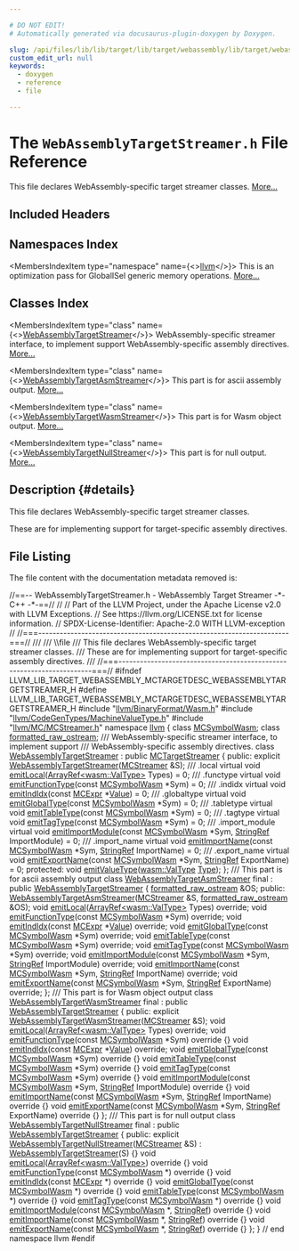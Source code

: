 ```yaml
---

# DO NOT EDIT!
# Automatically generated via docusaurus-plugin-doxygen by Doxygen.

slug: /api/files/lib/lib/target/lib/target/webassembly/lib/target/webassembly/mctargetdesc/webassemblytargetstreamer-h
custom_edit_url: null
keywords:
  - doxygen
  - reference
  - file

---
```





# The `WebAssemblyTargetStreamer.h` File Reference

<DoxygenPage pluginConfig={pluginConfig}>

This file declares WebAssembly-specific target streamer classes. <a href="#details">More...</a>

## Included Headers

<IncludesList>
<IncludesListItem
  filePath="llvm/BinaryFormat/Wasm.h"
  permalink="/docs/api/files/include/include/llvm/include/llvm/binaryformat/wasm-h"
  isLocal="true" />
<IncludesListItem
  filePath="llvm/CodeGenTypes/MachineValueType.h"
  permalink="/docs/api/files/include/include/llvm/include/llvm/codegentypes/machinevaluetype-h"
  isLocal="true" />
<IncludesListItem
  filePath="llvm/MC/MCStreamer.h"
  permalink="/docs/api/files/include/include/llvm/include/llvm/mc/mcstreamer-h"
  isLocal="true" />
</IncludesList>

## Namespaces Index

<MembersIndex>

<MembersIndexItem
  type="namespace"
  name={<><a href="/docs/api/namespaces/llvm">llvm</a></>}>
This is an optimization pass for GlobalISel generic memory operations. <a href="/docs/api/namespaces/llvm/#details">More...</a>
</MembersIndexItem>

</MembersIndex>

## Classes Index

<MembersIndex>

<MembersIndexItem
  type="class"
  name={<><a href="/docs/api/classes/llvm/webassemblytargetstreamer">WebAssemblyTargetStreamer</a></>}>
WebAssembly-specific streamer interface, to implement support WebAssembly-specific assembly directives. <a href="/docs/api/classes/llvm/webassemblytargetstreamer/#details">More...</a>
</MembersIndexItem>

<MembersIndexItem
  type="class"
  name={<><a href="/docs/api/classes/llvm/webassemblytargetasmstreamer">WebAssemblyTargetAsmStreamer</a></>}>
This part is for ascii assembly output. <a href="/docs/api/classes/llvm/webassemblytargetasmstreamer/#details">More...</a>
</MembersIndexItem>

<MembersIndexItem
  type="class"
  name={<><a href="/docs/api/classes/llvm/webassemblytargetwasmstreamer">WebAssemblyTargetWasmStreamer</a></>}>
This part is for Wasm object output. <a href="/docs/api/classes/llvm/webassemblytargetwasmstreamer/#details">More...</a>
</MembersIndexItem>

<MembersIndexItem
  type="class"
  name={<><a href="/docs/api/classes/llvm/webassemblytargetnullstreamer">WebAssemblyTargetNullStreamer</a></>}>
This part is for null output. <a href="/docs/api/classes/llvm/webassemblytargetnullstreamer/#details">More...</a>
</MembersIndexItem>

</MembersIndex>

## Description {#details}

This file declares WebAssembly-specific target streamer classes.

These are for implementing support for target-specific assembly directives.

## File Listing

The file content with the documentation metadata removed is:

<ProgramListing>

<Link id="l00001" /><CodeLine lineNumber="1"><span class="doxyHighlightComment">//==-- WebAssemblyTargetStreamer.h - WebAssembly Target Streamer -&#42;- C++ -&#42;-==//</span></CodeLine>
<Link id="l00002" /><CodeLine lineNumber="2"><span class="doxyHighlightComment">//</span></CodeLine>
<Link id="l00003" /><CodeLine lineNumber="3"><span class="doxyHighlightComment">// Part of the LLVM Project, under the Apache License v2.0 with LLVM Exceptions.</span></CodeLine>
<Link id="l00004" /><CodeLine lineNumber="4"><span class="doxyHighlightComment">// See https://llvm.org/LICENSE.txt for license information.</span></CodeLine>
<Link id="l00005" /><CodeLine lineNumber="5"><span class="doxyHighlightComment">// SPDX-License-Identifier: Apache-2.0 WITH LLVM-exception</span></CodeLine>
<Link id="l00006" /><CodeLine lineNumber="6"><span class="doxyHighlightComment">//</span></CodeLine>
<Link id="l00007" /><CodeLine lineNumber="7"><span class="doxyHighlightComment">//===----------------------------------------------------------------------===//</span></CodeLine>
<Link id="l00008" /><CodeLine lineNumber="8"><span class="doxyHighlightComment">///</span></CodeLine>
<Link id="l00009" /><CodeLine lineNumber="9"><span class="doxyHighlightComment">/// \\file</span></CodeLine>
<Link id="l00010" /><CodeLine lineNumber="10"><span class="doxyHighlightComment">/// This file declares WebAssembly-specific target streamer classes.</span></CodeLine>
<Link id="l00011" /><CodeLine lineNumber="11"><span class="doxyHighlightComment">/// These are for implementing support for target-specific assembly directives.</span></CodeLine>
<Link id="l00012" /><CodeLine lineNumber="12"><span class="doxyHighlightComment">///</span></CodeLine>
<Link id="l00013" /><CodeLine lineNumber="13"><span class="doxyHighlightComment">//===----------------------------------------------------------------------===//</span></CodeLine>
<Link id="l00014" /><CodeLine lineNumber="14"></CodeLine>
<Link id="l00015" /><CodeLine lineNumber="15"><span class="doxyHighlightPreprocessor">#ifndef LLVM&#95;LIB&#95;TARGET&#95;WEBASSEMBLY&#95;MCTARGETDESC&#95;WEBASSEMBLYTARGETSTREAMER&#95;H</span></CodeLine>
<Link id="l00016" /><CodeLine lineNumber="16"><span class="doxyHighlightPreprocessor">#define LLVM&#95;LIB&#95;TARGET&#95;WEBASSEMBLY&#95;MCTARGETDESC&#95;WEBASSEMBLYTARGETSTREAMER&#95;H</span></CodeLine>
<Link id="l00017" /><CodeLine lineNumber="17"></CodeLine>
<Link id="l00018" /><CodeLine lineNumber="18"><span class="doxyHighlightPreprocessor">#include &quot;<a href="/docs/api/files/include/include/llvm/include/llvm/binaryformat/wasm-h">llvm/BinaryFormat/Wasm.h</a>&quot;</span></CodeLine>
<Link id="l00019" /><CodeLine lineNumber="19"><span class="doxyHighlightPreprocessor">#include &quot;<a href="/docs/api/files/include/include/llvm/include/llvm/codegentypes/machinevaluetype-h">llvm/CodeGenTypes/MachineValueType.h</a>&quot;</span></CodeLine>
<Link id="l00020" /><CodeLine lineNumber="20"><span class="doxyHighlightPreprocessor">#include &quot;<a href="/docs/api/files/include/include/llvm/include/llvm/mc/mcstreamer-h">llvm/MC/MCStreamer.h</a>&quot;</span></CodeLine>
<Link id="l00021" /><CodeLine lineNumber="21"></CodeLine>
<Link id="l00022" /><CodeLine lineNumber="22"><span class="doxyHighlightKeyword">namespace </span><span class="doxyHighlight"><a href="/docs/api/namespaces/llvm">llvm</a> &#123;</span></CodeLine>
<Link id="l00023" /><CodeLine lineNumber="23"></CodeLine>
<Link id="l00024" /><CodeLine lineNumber="24"><span class="doxyHighlightKeyword">class </span><span class="doxyHighlight"><a href="/docs/api/classes/llvm/mcsymbolwasm">MCSymbolWasm</a>;</span></CodeLine>
<Link id="l00025" /><CodeLine lineNumber="25"><span class="doxyHighlightKeyword">class </span><span class="doxyHighlight"><a href="/docs/api/classes/llvm/formatted-raw-ostream">formatted&#95;raw&#95;ostream</a>;</span></CodeLine>
<Link id="l00026" /><CodeLine lineNumber="26"></CodeLine>
<Link id="l00027" /><CodeLine lineNumber="27"><span class="doxyHighlightComment">/// WebAssembly-specific streamer interface, to implement support</span></CodeLine>
<Link id="l00028" /><CodeLine lineNumber="28"><span class="doxyHighlightComment">/// WebAssembly-specific assembly directives.</span></CodeLine>
<Link id="l00029" /><CodeLine lineNumber="29" lineLink="/docs/api/classes/llvm/webassemblytargetstreamer"><span class="doxyHighlightKeyword">class </span><span class="doxyHighlight"><a href="/docs/api/classes/llvm/webassemblytargetstreamer/#a8dd50daba7086d40f7b98d3b6c1bf0e4">WebAssemblyTargetStreamer</a> : </span><span class="doxyHighlightKeyword">public</span><span class="doxyHighlight"> <a href="/docs/api/classes/llvm/mctargetstreamer/#acfff4f9a518231ee043200a694fcbafa">MCTargetStreamer</a> &#123;</span></CodeLine>
<Link id="l00030" /><CodeLine lineNumber="30"><span class="doxyHighlightKeyword">public</span><span class="doxyHighlight">:</span></CodeLine>
<Link id="l00031" /><CodeLine lineNumber="31"><span class="doxyHighlight">  </span><span class="doxyHighlightKeyword">explicit</span><span class="doxyHighlight"> <a href="/docs/api/classes/llvm/webassemblytargetstreamer/#a8dd50daba7086d40f7b98d3b6c1bf0e4">WebAssemblyTargetStreamer</a>(<a href="/docs/api/classes/llvm/mcstreamer">MCStreamer</a> &amp;S);</span></CodeLine>
<Link id="l00032" /><CodeLine lineNumber="32"></CodeLine>
<Link id="l00033" /><CodeLine lineNumber="33"><span class="doxyHighlightComment">  /// .local</span></CodeLine>
<Link id="l00034" /><CodeLine lineNumber="34" lineLink="/docs/api/classes/llvm/webassemblytargetstreamer/#a3c8ad738608a5bbb704322730ad6b678"><span class="doxyHighlight">  </span><span class="doxyHighlightKeyword">virtual</span><span class="doxyHighlight"> </span><span class="doxyHighlightKeywordType">void</span><span class="doxyHighlight"> <a href="/docs/api/classes/llvm/webassemblytargetstreamer/#a3c8ad738608a5bbb704322730ad6b678">emitLocal</a>(<a href="/docs/api/classes/llvm/arrayref">ArrayRef&lt;wasm::ValType&gt;</a> Types) = 0;</span></CodeLine>
<Link id="l00035" /><CodeLine lineNumber="35"><span class="doxyHighlightComment">  /// .functype</span></CodeLine>
<Link id="l00036" /><CodeLine lineNumber="36" lineLink="/docs/api/classes/llvm/webassemblytargetstreamer/#a014bfcdfadf6202d9bc16fae201ddfe3"><span class="doxyHighlight">  </span><span class="doxyHighlightKeyword">virtual</span><span class="doxyHighlight"> </span><span class="doxyHighlightKeywordType">void</span><span class="doxyHighlight"> <a href="/docs/api/classes/llvm/webassemblytargetstreamer/#a014bfcdfadf6202d9bc16fae201ddfe3">emitFunctionType</a>(</span><span class="doxyHighlightKeyword">const</span><span class="doxyHighlight"> <a href="/docs/api/classes/llvm/mcsymbolwasm">MCSymbolWasm</a> &#42;Sym) = 0;</span></CodeLine>
<Link id="l00037" /><CodeLine lineNumber="37"><span class="doxyHighlightComment">  /// .indidx</span></CodeLine>
<Link id="l00038" /><CodeLine lineNumber="38" lineLink="/docs/api/classes/llvm/webassemblytargetstreamer/#adcba3ab060f2f002eb00092b3dd14ee3"><span class="doxyHighlight">  </span><span class="doxyHighlightKeyword">virtual</span><span class="doxyHighlight"> </span><span class="doxyHighlightKeywordType">void</span><span class="doxyHighlight"> <a href="/docs/api/classes/llvm/webassemblytargetstreamer/#adcba3ab060f2f002eb00092b3dd14ee3">emitIndIdx</a>(</span><span class="doxyHighlightKeyword">const</span><span class="doxyHighlight"> <a href="/docs/api/classes/llvm/mcexpr">MCExpr</a> &#42;<a href="/docs/api/classes/llvm/value">Value</a>) = 0;</span></CodeLine>
<Link id="l00039" /><CodeLine lineNumber="39"><span class="doxyHighlightComment">  /// .globaltype</span></CodeLine>
<Link id="l00040" /><CodeLine lineNumber="40" lineLink="/docs/api/classes/llvm/webassemblytargetstreamer/#a72e444cf89b61ea6d36b20c6163ce69b"><span class="doxyHighlight">  </span><span class="doxyHighlightKeyword">virtual</span><span class="doxyHighlight"> </span><span class="doxyHighlightKeywordType">void</span><span class="doxyHighlight"> <a href="/docs/api/classes/llvm/webassemblytargetstreamer/#a72e444cf89b61ea6d36b20c6163ce69b">emitGlobalType</a>(</span><span class="doxyHighlightKeyword">const</span><span class="doxyHighlight"> <a href="/docs/api/classes/llvm/mcsymbolwasm">MCSymbolWasm</a> &#42;Sym) = 0;</span></CodeLine>
<Link id="l00041" /><CodeLine lineNumber="41"><span class="doxyHighlightComment">  /// .tabletype</span></CodeLine>
<Link id="l00042" /><CodeLine lineNumber="42" lineLink="/docs/api/classes/llvm/webassemblytargetstreamer/#a9d5cf9e506b47d1b988ea8acf3ac41db"><span class="doxyHighlight">  </span><span class="doxyHighlightKeyword">virtual</span><span class="doxyHighlight"> </span><span class="doxyHighlightKeywordType">void</span><span class="doxyHighlight"> <a href="/docs/api/classes/llvm/webassemblytargetstreamer/#a9d5cf9e506b47d1b988ea8acf3ac41db">emitTableType</a>(</span><span class="doxyHighlightKeyword">const</span><span class="doxyHighlight"> <a href="/docs/api/classes/llvm/mcsymbolwasm">MCSymbolWasm</a> &#42;Sym) = 0;</span></CodeLine>
<Link id="l00043" /><CodeLine lineNumber="43"><span class="doxyHighlightComment">  /// .tagtype</span></CodeLine>
<Link id="l00044" /><CodeLine lineNumber="44" lineLink="/docs/api/classes/llvm/webassemblytargetstreamer/#a42a11579f7f2ae9543856a25cac48a44"><span class="doxyHighlight">  </span><span class="doxyHighlightKeyword">virtual</span><span class="doxyHighlight"> </span><span class="doxyHighlightKeywordType">void</span><span class="doxyHighlight"> <a href="/docs/api/classes/llvm/webassemblytargetstreamer/#a42a11579f7f2ae9543856a25cac48a44">emitTagType</a>(</span><span class="doxyHighlightKeyword">const</span><span class="doxyHighlight"> <a href="/docs/api/classes/llvm/mcsymbolwasm">MCSymbolWasm</a> &#42;Sym) = 0;</span></CodeLine>
<Link id="l00045" /><CodeLine lineNumber="45"><span class="doxyHighlightComment">  /// .import&#95;module</span></CodeLine>
<Link id="l00046" /><CodeLine lineNumber="46" lineLink="/docs/api/classes/llvm/webassemblytargetstreamer/#a99f9c999cb4aef66ed2984c4c133ba2e"><span class="doxyHighlight">  </span><span class="doxyHighlightKeyword">virtual</span><span class="doxyHighlight"> </span><span class="doxyHighlightKeywordType">void</span><span class="doxyHighlight"> <a href="/docs/api/classes/llvm/webassemblytargetstreamer/#a99f9c999cb4aef66ed2984c4c133ba2e">emitImportModule</a>(</span><span class="doxyHighlightKeyword">const</span><span class="doxyHighlight"> <a href="/docs/api/classes/llvm/mcsymbolwasm">MCSymbolWasm</a> &#42;Sym,</span></CodeLine>
<Link id="l00047" /><CodeLine lineNumber="47"><span class="doxyHighlight">                                <a href="/docs/api/classes/llvm/stringref">StringRef</a> ImportModule) = 0;</span></CodeLine>
<Link id="l00048" /><CodeLine lineNumber="48"><span class="doxyHighlightComment">  /// .import&#95;name</span></CodeLine>
<Link id="l00049" /><CodeLine lineNumber="49" lineLink="/docs/api/classes/llvm/webassemblytargetstreamer/#ab48941bfdd610d540b536cae837cc142"><span class="doxyHighlight">  </span><span class="doxyHighlightKeyword">virtual</span><span class="doxyHighlight"> </span><span class="doxyHighlightKeywordType">void</span><span class="doxyHighlight"> <a href="/docs/api/classes/llvm/webassemblytargetstreamer/#ab48941bfdd610d540b536cae837cc142">emitImportName</a>(</span><span class="doxyHighlightKeyword">const</span><span class="doxyHighlight"> <a href="/docs/api/classes/llvm/mcsymbolwasm">MCSymbolWasm</a> &#42;Sym,</span></CodeLine>
<Link id="l00050" /><CodeLine lineNumber="50"><span class="doxyHighlight">                              <a href="/docs/api/classes/llvm/stringref">StringRef</a> ImportName) = 0;</span></CodeLine>
<Link id="l00051" /><CodeLine lineNumber="51"><span class="doxyHighlightComment">  /// .export&#95;name</span></CodeLine>
<Link id="l00052" /><CodeLine lineNumber="52" lineLink="/docs/api/classes/llvm/webassemblytargetstreamer/#a570c02e3766c7ab80637f2afe5e2b2c1"><span class="doxyHighlight">  </span><span class="doxyHighlightKeyword">virtual</span><span class="doxyHighlight"> </span><span class="doxyHighlightKeywordType">void</span><span class="doxyHighlight"> <a href="/docs/api/classes/llvm/webassemblytargetstreamer/#a570c02e3766c7ab80637f2afe5e2b2c1">emitExportName</a>(</span><span class="doxyHighlightKeyword">const</span><span class="doxyHighlight"> <a href="/docs/api/classes/llvm/mcsymbolwasm">MCSymbolWasm</a> &#42;Sym,</span></CodeLine>
<Link id="l00053" /><CodeLine lineNumber="53"><span class="doxyHighlight">                              <a href="/docs/api/classes/llvm/stringref">StringRef</a> ExportName) = 0;</span></CodeLine>
<Link id="l00054" /><CodeLine lineNumber="54"></CodeLine>
<Link id="l00055" /><CodeLine lineNumber="55"><span class="doxyHighlightKeyword">protected</span><span class="doxyHighlight">:</span></CodeLine>
<Link id="l00056" /><CodeLine lineNumber="56"><span class="doxyHighlight">  </span><span class="doxyHighlightKeywordType">void</span><span class="doxyHighlight"> <a href="/docs/api/classes/llvm/webassemblytargetstreamer/#af3f9b4bcad37c296b86425b9c8ef4cdc">emitValueType</a>(<a href="/docs/api/namespaces/llvm/wasm/#a0ef8084534e2fa2859faac16914a7ff8">wasm::ValType</a> <a href="/docs/api/classes/llvm/type">Type</a>);</span></CodeLine>
<Link id="l00057" /><CodeLine lineNumber="57"><span class="doxyHighlight">&#125;;</span></CodeLine>
<Link id="l00058" /><CodeLine lineNumber="58"></CodeLine>
<Link id="l00059" /><CodeLine lineNumber="59"><span class="doxyHighlightComment">/// This part is for ascii assembly output</span></CodeLine>
<Link id="l00060" /><CodeLine lineNumber="60" lineLink="/docs/api/classes/llvm/webassemblytargetasmstreamer"><span class="doxyHighlightKeyword">class </span><span class="doxyHighlight"><a href="/docs/api/classes/llvm/webassemblytargetasmstreamer/#a3a621a359e6f83ccde27cd86ebe4c5a7">WebAssemblyTargetAsmStreamer</a> final : </span><span class="doxyHighlightKeyword">public</span><span class="doxyHighlight"> <a href="/docs/api/classes/llvm/webassemblytargetstreamer/#a8dd50daba7086d40f7b98d3b6c1bf0e4">WebAssemblyTargetStreamer</a> &#123;</span></CodeLine>
<Link id="l00061" /><CodeLine lineNumber="61"><span class="doxyHighlight">  <a href="/docs/api/classes/llvm/formatted-raw-ostream">formatted&#95;raw&#95;ostream</a> &amp;OS;</span></CodeLine>
<Link id="l00062" /><CodeLine lineNumber="62"></CodeLine>
<Link id="l00063" /><CodeLine lineNumber="63"><span class="doxyHighlightKeyword">public</span><span class="doxyHighlight">:</span></CodeLine>
<Link id="l00064" /><CodeLine lineNumber="64"><span class="doxyHighlight">  <a href="/docs/api/classes/llvm/webassemblytargetasmstreamer/#a3a621a359e6f83ccde27cd86ebe4c5a7">WebAssemblyTargetAsmStreamer</a>(<a href="/docs/api/classes/llvm/mcstreamer">MCStreamer</a> &amp;S, <a href="/docs/api/classes/llvm/formatted-raw-ostream">formatted&#95;raw&#95;ostream</a> &amp;OS);</span></CodeLine>
<Link id="l00065" /><CodeLine lineNumber="65"></CodeLine>
<Link id="l00066" /><CodeLine lineNumber="66"><span class="doxyHighlight">  </span><span class="doxyHighlightKeywordType">void</span><span class="doxyHighlight"> <a href="/docs/api/classes/llvm/webassemblytargetasmstreamer/#ad22025bdcc5be3148c1e3a5ad9931cc7">emitLocal</a>(<a href="/docs/api/classes/llvm/arrayref">ArrayRef&lt;wasm::ValType&gt;</a> Types) </span><span class="doxyHighlightKeyword">override</span><span class="doxyHighlight">;</span></CodeLine>
<Link id="l00067" /><CodeLine lineNumber="67"><span class="doxyHighlight">  </span><span class="doxyHighlightKeywordType">void</span><span class="doxyHighlight"> <a href="/docs/api/classes/llvm/webassemblytargetasmstreamer/#a3d00e1ac3848f4af6f98182dca6f5045">emitFunctionType</a>(</span><span class="doxyHighlightKeyword">const</span><span class="doxyHighlight"> <a href="/docs/api/classes/llvm/mcsymbolwasm">MCSymbolWasm</a> &#42;Sym) </span><span class="doxyHighlightKeyword">override</span><span class="doxyHighlight">;</span></CodeLine>
<Link id="l00068" /><CodeLine lineNumber="68"><span class="doxyHighlight">  </span><span class="doxyHighlightKeywordType">void</span><span class="doxyHighlight"> <a href="/docs/api/classes/llvm/webassemblytargetasmstreamer/#a0d09a2cfb08fefb8257b31c8fd09a6c7">emitIndIdx</a>(</span><span class="doxyHighlightKeyword">const</span><span class="doxyHighlight"> <a href="/docs/api/classes/llvm/mcexpr">MCExpr</a> &#42;<a href="/docs/api/classes/llvm/value">Value</a>) </span><span class="doxyHighlightKeyword">override</span><span class="doxyHighlight">;</span></CodeLine>
<Link id="l00069" /><CodeLine lineNumber="69"><span class="doxyHighlight">  </span><span class="doxyHighlightKeywordType">void</span><span class="doxyHighlight"> <a href="/docs/api/classes/llvm/webassemblytargetasmstreamer/#aa2841293de9505ceb9ef958d38fa1526">emitGlobalType</a>(</span><span class="doxyHighlightKeyword">const</span><span class="doxyHighlight"> <a href="/docs/api/classes/llvm/mcsymbolwasm">MCSymbolWasm</a> &#42;Sym) </span><span class="doxyHighlightKeyword">override</span><span class="doxyHighlight">;</span></CodeLine>
<Link id="l00070" /><CodeLine lineNumber="70"><span class="doxyHighlight">  </span><span class="doxyHighlightKeywordType">void</span><span class="doxyHighlight"> <a href="/docs/api/classes/llvm/webassemblytargetasmstreamer/#ab1be13e43fafccdcb3c7fb6ff5b316e5">emitTableType</a>(</span><span class="doxyHighlightKeyword">const</span><span class="doxyHighlight"> <a href="/docs/api/classes/llvm/mcsymbolwasm">MCSymbolWasm</a> &#42;Sym) </span><span class="doxyHighlightKeyword">override</span><span class="doxyHighlight">;</span></CodeLine>
<Link id="l00071" /><CodeLine lineNumber="71"><span class="doxyHighlight">  </span><span class="doxyHighlightKeywordType">void</span><span class="doxyHighlight"> <a href="/docs/api/classes/llvm/webassemblytargetasmstreamer/#ad431095019a0f5c940ea308e3bcfadbf">emitTagType</a>(</span><span class="doxyHighlightKeyword">const</span><span class="doxyHighlight"> <a href="/docs/api/classes/llvm/mcsymbolwasm">MCSymbolWasm</a> &#42;Sym) </span><span class="doxyHighlightKeyword">override</span><span class="doxyHighlight">;</span></CodeLine>
<Link id="l00072" /><CodeLine lineNumber="72"><span class="doxyHighlight">  </span><span class="doxyHighlightKeywordType">void</span><span class="doxyHighlight"> <a href="/docs/api/classes/llvm/webassemblytargetasmstreamer/#ac0b0be8a73319c121d8c53e4219eff24">emitImportModule</a>(</span><span class="doxyHighlightKeyword">const</span><span class="doxyHighlight"> <a href="/docs/api/classes/llvm/mcsymbolwasm">MCSymbolWasm</a> &#42;Sym, <a href="/docs/api/classes/llvm/stringref">StringRef</a> ImportModule) </span><span class="doxyHighlightKeyword">override</span><span class="doxyHighlight">;</span></CodeLine>
<Link id="l00073" /><CodeLine lineNumber="73"><span class="doxyHighlight">  </span><span class="doxyHighlightKeywordType">void</span><span class="doxyHighlight"> <a href="/docs/api/classes/llvm/webassemblytargetasmstreamer/#a553f2aafa48b30ff11741b23bcffe6ad">emitImportName</a>(</span><span class="doxyHighlightKeyword">const</span><span class="doxyHighlight"> <a href="/docs/api/classes/llvm/mcsymbolwasm">MCSymbolWasm</a> &#42;Sym, <a href="/docs/api/classes/llvm/stringref">StringRef</a> ImportName) </span><span class="doxyHighlightKeyword">override</span><span class="doxyHighlight">;</span></CodeLine>
<Link id="l00074" /><CodeLine lineNumber="74"><span class="doxyHighlight">  </span><span class="doxyHighlightKeywordType">void</span><span class="doxyHighlight"> <a href="/docs/api/classes/llvm/webassemblytargetasmstreamer/#aa0ada33537d92cbc3a1eb8815c70a28c">emitExportName</a>(</span><span class="doxyHighlightKeyword">const</span><span class="doxyHighlight"> <a href="/docs/api/classes/llvm/mcsymbolwasm">MCSymbolWasm</a> &#42;Sym, <a href="/docs/api/classes/llvm/stringref">StringRef</a> ExportName) </span><span class="doxyHighlightKeyword">override</span><span class="doxyHighlight">;</span></CodeLine>
<Link id="l00075" /><CodeLine lineNumber="75"><span class="doxyHighlight">&#125;;</span></CodeLine>
<Link id="l00076" /><CodeLine lineNumber="76"></CodeLine>
<Link id="l00077" /><CodeLine lineNumber="77"><span class="doxyHighlightComment">/// This part is for Wasm object output</span></CodeLine>
<Link id="l00078" /><CodeLine lineNumber="78" lineLink="/docs/api/classes/llvm/webassemblytargetwasmstreamer"><span class="doxyHighlightKeyword">class </span><span class="doxyHighlight"><a href="/docs/api/classes/llvm/webassemblytargetwasmstreamer/#af5afe62fa769881f6beeb9ec9d68a46c">WebAssemblyTargetWasmStreamer</a> final : </span><span class="doxyHighlightKeyword">public</span><span class="doxyHighlight"> <a href="/docs/api/classes/llvm/webassemblytargetstreamer/#a8dd50daba7086d40f7b98d3b6c1bf0e4">WebAssemblyTargetStreamer</a> &#123;</span></CodeLine>
<Link id="l00079" /><CodeLine lineNumber="79"><span class="doxyHighlightKeyword">public</span><span class="doxyHighlight">:</span></CodeLine>
<Link id="l00080" /><CodeLine lineNumber="80"><span class="doxyHighlight">  </span><span class="doxyHighlightKeyword">explicit</span><span class="doxyHighlight"> <a href="/docs/api/classes/llvm/webassemblytargetwasmstreamer/#af5afe62fa769881f6beeb9ec9d68a46c">WebAssemblyTargetWasmStreamer</a>(<a href="/docs/api/classes/llvm/mcstreamer">MCStreamer</a> &amp;S);</span></CodeLine>
<Link id="l00081" /><CodeLine lineNumber="81"></CodeLine>
<Link id="l00082" /><CodeLine lineNumber="82"><span class="doxyHighlight">  </span><span class="doxyHighlightKeywordType">void</span><span class="doxyHighlight"> <a href="/docs/api/classes/llvm/webassemblytargetwasmstreamer/#acd61544675a1873eab270dd83138d509">emitLocal</a>(<a href="/docs/api/classes/llvm/arrayref">ArrayRef&lt;wasm::ValType&gt;</a> Types) </span><span class="doxyHighlightKeyword">override</span><span class="doxyHighlight">;</span></CodeLine>
<Link id="l00083" /><CodeLine lineNumber="83" lineLink="/docs/api/classes/llvm/webassemblytargetwasmstreamer/#a952483d0eb16203292976a98356d2431"><span class="doxyHighlight">  </span><span class="doxyHighlightKeywordType">void</span><span class="doxyHighlight"> <a href="/docs/api/classes/llvm/webassemblytargetwasmstreamer/#a952483d0eb16203292976a98356d2431">emitFunctionType</a>(</span><span class="doxyHighlightKeyword">const</span><span class="doxyHighlight"> <a href="/docs/api/classes/llvm/mcsymbolwasm">MCSymbolWasm</a> &#42;Sym)</span><span class="doxyHighlightKeyword"> override </span><span class="doxyHighlight">&#123;&#125;</span></CodeLine>
<Link id="l00084" /><CodeLine lineNumber="84"><span class="doxyHighlight">  </span><span class="doxyHighlightKeywordType">void</span><span class="doxyHighlight"> <a href="/docs/api/classes/llvm/webassemblytargetwasmstreamer/#a597f26517bd3cf48da503d917ba04253">emitIndIdx</a>(</span><span class="doxyHighlightKeyword">const</span><span class="doxyHighlight"> <a href="/docs/api/classes/llvm/mcexpr">MCExpr</a> &#42;<a href="/docs/api/classes/llvm/value">Value</a>) </span><span class="doxyHighlightKeyword">override</span><span class="doxyHighlight">;</span></CodeLine>
<Link id="l00085" /><CodeLine lineNumber="85" lineLink="/docs/api/classes/llvm/webassemblytargetwasmstreamer/#ab4b953deb5ae2e02c3cf6420d5defa9c"><span class="doxyHighlight">  </span><span class="doxyHighlightKeywordType">void</span><span class="doxyHighlight"> <a href="/docs/api/classes/llvm/webassemblytargetwasmstreamer/#ab4b953deb5ae2e02c3cf6420d5defa9c">emitGlobalType</a>(</span><span class="doxyHighlightKeyword">const</span><span class="doxyHighlight"> <a href="/docs/api/classes/llvm/mcsymbolwasm">MCSymbolWasm</a> &#42;Sym)</span><span class="doxyHighlightKeyword"> override </span><span class="doxyHighlight">&#123;&#125;</span></CodeLine>
<Link id="l00086" /><CodeLine lineNumber="86" lineLink="/docs/api/classes/llvm/webassemblytargetwasmstreamer/#ac49a35ca7ec26a28dbfa3ed378ba9651"><span class="doxyHighlight">  </span><span class="doxyHighlightKeywordType">void</span><span class="doxyHighlight"> <a href="/docs/api/classes/llvm/webassemblytargetwasmstreamer/#ac49a35ca7ec26a28dbfa3ed378ba9651">emitTableType</a>(</span><span class="doxyHighlightKeyword">const</span><span class="doxyHighlight"> <a href="/docs/api/classes/llvm/mcsymbolwasm">MCSymbolWasm</a> &#42;Sym)</span><span class="doxyHighlightKeyword"> override </span><span class="doxyHighlight">&#123;&#125;</span></CodeLine>
<Link id="l00087" /><CodeLine lineNumber="87" lineLink="/docs/api/classes/llvm/webassemblytargetwasmstreamer/#a1f2f3391d33e919d8f28bb2668aa3f33"><span class="doxyHighlight">  </span><span class="doxyHighlightKeywordType">void</span><span class="doxyHighlight"> <a href="/docs/api/classes/llvm/webassemblytargetwasmstreamer/#a1f2f3391d33e919d8f28bb2668aa3f33">emitTagType</a>(</span><span class="doxyHighlightKeyword">const</span><span class="doxyHighlight"> <a href="/docs/api/classes/llvm/mcsymbolwasm">MCSymbolWasm</a> &#42;Sym)</span><span class="doxyHighlightKeyword"> override </span><span class="doxyHighlight">&#123;&#125;</span></CodeLine>
<Link id="l00088" /><CodeLine lineNumber="88" lineLink="/docs/api/classes/llvm/webassemblytargetwasmstreamer/#af6cddb3574b7674e1829d174c2cd857f"><span class="doxyHighlight">  </span><span class="doxyHighlightKeywordType">void</span><span class="doxyHighlight"> <a href="/docs/api/classes/llvm/webassemblytargetwasmstreamer/#af6cddb3574b7674e1829d174c2cd857f">emitImportModule</a>(</span><span class="doxyHighlightKeyword">const</span><span class="doxyHighlight"> <a href="/docs/api/classes/llvm/mcsymbolwasm">MCSymbolWasm</a> &#42;Sym,</span></CodeLine>
<Link id="l00089" /><CodeLine lineNumber="89"><span class="doxyHighlight">                        <a href="/docs/api/classes/llvm/stringref">StringRef</a> ImportModule)</span><span class="doxyHighlightKeyword"> override </span><span class="doxyHighlight">&#123;&#125;</span></CodeLine>
<Link id="l00090" /><CodeLine lineNumber="90" lineLink="/docs/api/classes/llvm/webassemblytargetwasmstreamer/#a480901b39197764383b0f834ea40d0a2"><span class="doxyHighlight">  </span><span class="doxyHighlightKeywordType">void</span><span class="doxyHighlight"> <a href="/docs/api/classes/llvm/webassemblytargetwasmstreamer/#a480901b39197764383b0f834ea40d0a2">emitImportName</a>(</span><span class="doxyHighlightKeyword">const</span><span class="doxyHighlight"> <a href="/docs/api/classes/llvm/mcsymbolwasm">MCSymbolWasm</a> &#42;Sym,</span></CodeLine>
<Link id="l00091" /><CodeLine lineNumber="91"><span class="doxyHighlight">                      <a href="/docs/api/classes/llvm/stringref">StringRef</a> ImportName)</span><span class="doxyHighlightKeyword"> override </span><span class="doxyHighlight">&#123;&#125;</span></CodeLine>
<Link id="l00092" /><CodeLine lineNumber="92" lineLink="/docs/api/classes/llvm/webassemblytargetwasmstreamer/#a17c726bbd53b00819873ad783f1da9dd"><span class="doxyHighlight">  </span><span class="doxyHighlightKeywordType">void</span><span class="doxyHighlight"> <a href="/docs/api/classes/llvm/webassemblytargetwasmstreamer/#a17c726bbd53b00819873ad783f1da9dd">emitExportName</a>(</span><span class="doxyHighlightKeyword">const</span><span class="doxyHighlight"> <a href="/docs/api/classes/llvm/mcsymbolwasm">MCSymbolWasm</a> &#42;Sym,</span></CodeLine>
<Link id="l00093" /><CodeLine lineNumber="93"><span class="doxyHighlight">                      <a href="/docs/api/classes/llvm/stringref">StringRef</a> ExportName)</span><span class="doxyHighlightKeyword"> override </span><span class="doxyHighlight">&#123;&#125;</span></CodeLine>
<Link id="l00094" /><CodeLine lineNumber="94"><span class="doxyHighlight">&#125;;</span></CodeLine>
<Link id="l00095" /><CodeLine lineNumber="95"></CodeLine>
<Link id="l00096" /><CodeLine lineNumber="96"><span class="doxyHighlightComment">/// This part is for null output</span></CodeLine>
<Link id="l00097" /><CodeLine lineNumber="97" lineLink="/docs/api/classes/llvm/webassemblytargetnullstreamer"><span class="doxyHighlightKeyword">class </span><span class="doxyHighlight"><a href="/docs/api/classes/llvm/webassemblytargetnullstreamer/#a8d17f44868b2f154bd74673365fa6530">WebAssemblyTargetNullStreamer</a> final : </span><span class="doxyHighlightKeyword">public</span><span class="doxyHighlight"> <a href="/docs/api/classes/llvm/webassemblytargetstreamer/#a8dd50daba7086d40f7b98d3b6c1bf0e4">WebAssemblyTargetStreamer</a> &#123;</span></CodeLine>
<Link id="l00098" /><CodeLine lineNumber="98"><span class="doxyHighlightKeyword">public</span><span class="doxyHighlight">:</span></CodeLine>
<Link id="l00099" /><CodeLine lineNumber="99" lineLink="/docs/api/classes/llvm/webassemblytargetnullstreamer/#a8d17f44868b2f154bd74673365fa6530"><span class="doxyHighlight">  </span><span class="doxyHighlightKeyword">explicit</span><span class="doxyHighlight"> <a href="/docs/api/classes/llvm/webassemblytargetnullstreamer/#a8d17f44868b2f154bd74673365fa6530">WebAssemblyTargetNullStreamer</a>(<a href="/docs/api/classes/llvm/mcstreamer">MCStreamer</a> &amp;S)</span></CodeLine>
<Link id="l00100" /><CodeLine lineNumber="100"><span class="doxyHighlight">      : <a href="/docs/api/classes/llvm/webassemblytargetstreamer/#a8dd50daba7086d40f7b98d3b6c1bf0e4">WebAssemblyTargetStreamer</a>(S) &#123;&#125;</span></CodeLine>
<Link id="l00101" /><CodeLine lineNumber="101"></CodeLine>
<Link id="l00102" /><CodeLine lineNumber="102" lineLink="/docs/api/classes/llvm/webassemblytargetnullstreamer/#aa9358b9107f9216d150afa63a1190819"><span class="doxyHighlight">  </span><span class="doxyHighlightKeywordType">void</span><span class="doxyHighlight"> <a href="/docs/api/classes/llvm/webassemblytargetnullstreamer/#aa9358b9107f9216d150afa63a1190819">emitLocal</a>(<a href="/docs/api/classes/llvm/arrayref">ArrayRef&lt;wasm::ValType&gt;</a>)</span><span class="doxyHighlightKeyword"> override </span><span class="doxyHighlight">&#123;&#125;</span></CodeLine>
<Link id="l00103" /><CodeLine lineNumber="103" lineLink="/docs/api/classes/llvm/webassemblytargetnullstreamer/#a2d248b436953e5f422a5ad79fa8e2086"><span class="doxyHighlight">  </span><span class="doxyHighlightKeywordType">void</span><span class="doxyHighlight"> <a href="/docs/api/classes/llvm/webassemblytargetnullstreamer/#a2d248b436953e5f422a5ad79fa8e2086">emitFunctionType</a>(</span><span class="doxyHighlightKeyword">const</span><span class="doxyHighlight"> <a href="/docs/api/classes/llvm/mcsymbolwasm">MCSymbolWasm</a> &#42;)</span><span class="doxyHighlightKeyword"> override </span><span class="doxyHighlight">&#123;&#125;</span></CodeLine>
<Link id="l00104" /><CodeLine lineNumber="104" lineLink="/docs/api/classes/llvm/webassemblytargetnullstreamer/#a7da2e8badc89843e6c4d8879d02bc729"><span class="doxyHighlight">  </span><span class="doxyHighlightKeywordType">void</span><span class="doxyHighlight"> <a href="/docs/api/classes/llvm/webassemblytargetnullstreamer/#a7da2e8badc89843e6c4d8879d02bc729">emitIndIdx</a>(</span><span class="doxyHighlightKeyword">const</span><span class="doxyHighlight"> <a href="/docs/api/classes/llvm/mcexpr">MCExpr</a> &#42;)</span><span class="doxyHighlightKeyword"> override </span><span class="doxyHighlight">&#123;&#125;</span></CodeLine>
<Link id="l00105" /><CodeLine lineNumber="105" lineLink="/docs/api/classes/llvm/webassemblytargetnullstreamer/#a7eaabbf833d0e587cef439e7b8490dc8"><span class="doxyHighlight">  </span><span class="doxyHighlightKeywordType">void</span><span class="doxyHighlight"> <a href="/docs/api/classes/llvm/webassemblytargetnullstreamer/#a7eaabbf833d0e587cef439e7b8490dc8">emitGlobalType</a>(</span><span class="doxyHighlightKeyword">const</span><span class="doxyHighlight"> <a href="/docs/api/classes/llvm/mcsymbolwasm">MCSymbolWasm</a> &#42;)</span><span class="doxyHighlightKeyword"> override </span><span class="doxyHighlight">&#123;&#125;</span></CodeLine>
<Link id="l00106" /><CodeLine lineNumber="106" lineLink="/docs/api/classes/llvm/webassemblytargetnullstreamer/#afa8c0b0f3e5af634fd8b90c79b520986"><span class="doxyHighlight">  </span><span class="doxyHighlightKeywordType">void</span><span class="doxyHighlight"> <a href="/docs/api/classes/llvm/webassemblytargetnullstreamer/#afa8c0b0f3e5af634fd8b90c79b520986">emitTableType</a>(</span><span class="doxyHighlightKeyword">const</span><span class="doxyHighlight"> <a href="/docs/api/classes/llvm/mcsymbolwasm">MCSymbolWasm</a> &#42;)</span><span class="doxyHighlightKeyword"> override </span><span class="doxyHighlight">&#123;&#125;</span></CodeLine>
<Link id="l00107" /><CodeLine lineNumber="107" lineLink="/docs/api/classes/llvm/webassemblytargetnullstreamer/#a323ac2a6594a1a2919e4c049550e1c12"><span class="doxyHighlight">  </span><span class="doxyHighlightKeywordType">void</span><span class="doxyHighlight"> <a href="/docs/api/classes/llvm/webassemblytargetnullstreamer/#a323ac2a6594a1a2919e4c049550e1c12">emitTagType</a>(</span><span class="doxyHighlightKeyword">const</span><span class="doxyHighlight"> <a href="/docs/api/classes/llvm/mcsymbolwasm">MCSymbolWasm</a> &#42;)</span><span class="doxyHighlightKeyword"> override </span><span class="doxyHighlight">&#123;&#125;</span></CodeLine>
<Link id="l00108" /><CodeLine lineNumber="108" lineLink="/docs/api/classes/llvm/webassemblytargetnullstreamer/#a7eb08f1322239b5f6042c1c8a347998e"><span class="doxyHighlight">  </span><span class="doxyHighlightKeywordType">void</span><span class="doxyHighlight"> <a href="/docs/api/classes/llvm/webassemblytargetnullstreamer/#a7eb08f1322239b5f6042c1c8a347998e">emitImportModule</a>(</span><span class="doxyHighlightKeyword">const</span><span class="doxyHighlight"> <a href="/docs/api/classes/llvm/mcsymbolwasm">MCSymbolWasm</a> &#42;, <a href="/docs/api/classes/llvm/stringref">StringRef</a>)</span><span class="doxyHighlightKeyword"> override </span><span class="doxyHighlight">&#123;&#125;</span></CodeLine>
<Link id="l00109" /><CodeLine lineNumber="109" lineLink="/docs/api/classes/llvm/webassemblytargetnullstreamer/#ac5a55a64e500c495659d6fcdd140c984"><span class="doxyHighlight">  </span><span class="doxyHighlightKeywordType">void</span><span class="doxyHighlight"> <a href="/docs/api/classes/llvm/webassemblytargetnullstreamer/#ac5a55a64e500c495659d6fcdd140c984">emitImportName</a>(</span><span class="doxyHighlightKeyword">const</span><span class="doxyHighlight"> <a href="/docs/api/classes/llvm/mcsymbolwasm">MCSymbolWasm</a> &#42;, <a href="/docs/api/classes/llvm/stringref">StringRef</a>)</span><span class="doxyHighlightKeyword"> override </span><span class="doxyHighlight">&#123;&#125;</span></CodeLine>
<Link id="l00110" /><CodeLine lineNumber="110" lineLink="/docs/api/classes/llvm/webassemblytargetnullstreamer/#a5d4c937938654ca9504b89809bd41741"><span class="doxyHighlight">  </span><span class="doxyHighlightKeywordType">void</span><span class="doxyHighlight"> <a href="/docs/api/classes/llvm/webassemblytargetnullstreamer/#a5d4c937938654ca9504b89809bd41741">emitExportName</a>(</span><span class="doxyHighlightKeyword">const</span><span class="doxyHighlight"> <a href="/docs/api/classes/llvm/mcsymbolwasm">MCSymbolWasm</a> &#42;, <a href="/docs/api/classes/llvm/stringref">StringRef</a>)</span><span class="doxyHighlightKeyword"> override </span><span class="doxyHighlight">&#123;&#125;</span></CodeLine>
<Link id="l00111" /><CodeLine lineNumber="111"><span class="doxyHighlight">&#125;;</span></CodeLine>
<Link id="l00112" /><CodeLine lineNumber="112"></CodeLine>
<Link id="l00113" /><CodeLine lineNumber="113"><span class="doxyHighlight">&#125; </span><span class="doxyHighlightComment">// end namespace llvm</span></CodeLine>
<Link id="l00114" /><CodeLine lineNumber="114"></CodeLine>
<Link id="l00115" /><CodeLine lineNumber="115"><span class="doxyHighlightPreprocessor">#endif</span></CodeLine>

</ProgramListing>


</DoxygenPage>

